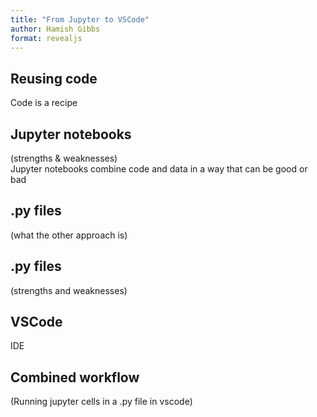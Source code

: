 ```yaml
---
title: "From Jupyter to VSCode"
author: Hamish Gibbs
format: revealjs
---
```


## Reusing code
Code is a recipe

## Jupyter notebooks
(strengths & weaknesses)  
Jupyter notebooks combine code and data in a way that can be good or bad

## .py files 
(what the other approach is)

## .py files 
(strengths and weaknesses)

## VSCode
IDE

## Combined workflow
(Running jupyter cells in a .py file in vscode)